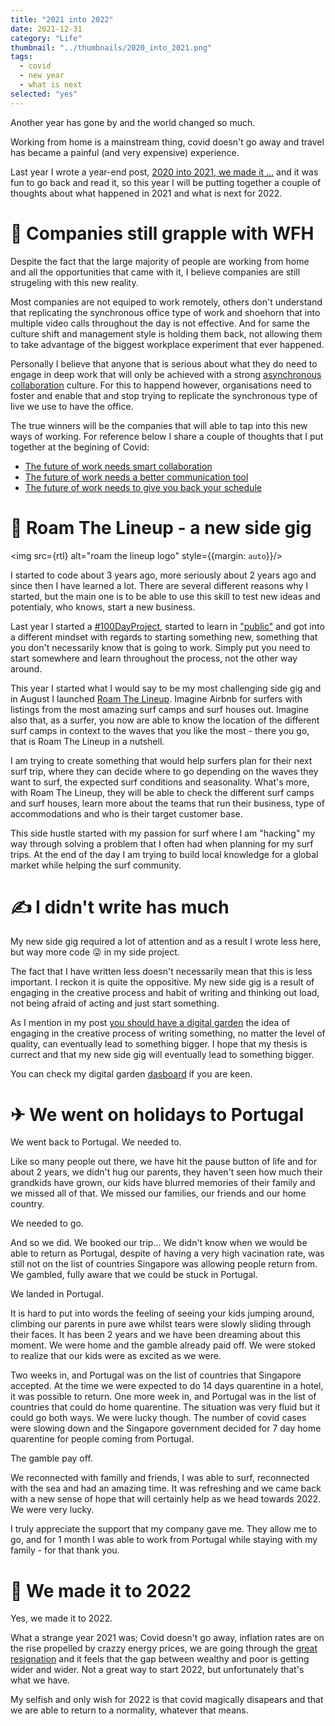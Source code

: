 ```yaml
---
title: "2021 into 2022"
date: 2021-12-31
category: "Life"
thumbnail: "../thumbnails/2020_into_2021.png"
tags:
  - covid
  - new year
  - what is next
selected: "yes"
---
```



Another year has gone by and the world changed so much. 

Working from home is a mainstream thing, covid doesn't go away and travel has became a painful (and very expensive) experience.

Last year I wrote a year-end post, [2020 into 2021, we made it ...](/blog/2020-12-31-2020-into-2021/) and it was fun to go back and read it, so this year I will be putting together a couple of thoughts about what happened in 2021 and what is next for 2022.


# 👷 Companies still grapple with WFH

Despite the fact that the large majority of people are working from home and all the opportunities that came with it, I believe companies are still strugeling with this new reality. 

Most companies are not equiped to work remotely, others don't understand that replicating the synchronous office type of work and shoehorn that into multiple video calls throughout the day is not effective. And for same the culture shift and management style is holding them back, not allowing them to take advantage of the biggest workplace experiment that ever happened.

Personally I believe that anyone that is serious about what they do need to engage in deep work that will only be achieved with a strong [asynchronous collaboration](/blog/2021-03-06-asynchronous-collaboration/) culture. For this to happend however, organisations need to foster and enable that and stop trying to replicate the synchronous type of live we use to have the office. 

The true winners will be the companies that will able to tap into this new ways of working. For reference below I share a couple of thoughts that I put together at the begining of Covid: 

- [The future of work needs smart collaboration](/blog/2020-05-10-the-future-of-work-needs-smart-collaboration)
- [The future of work needs a better communication tool](/blog/2020-05-05-the-future-of-work-needs-a-better-communication%20tool)
- [The future of work needs to give you back your schedule](/blog/2020-05-18-the-future-of-work-needs-to-give-you-back-your-schedule)

# 🚀 Roam The Lineup - a new side gig 

<img src={rtl} alt="roam the lineup logo" style={{margin: `auto`}}/>


I started to code about 3 years ago, more seriously about 2 years ago and since then I have learned a lot. There are several different reasons why I started, but the main one is to be able to use this skill to test new ideas and potentialy, who knows, start a new business.

Last year I started a [#100DayProject](/blog/2020-10-05-launching-my-100-day-project), started to learn in ["public"](/blog/2020-09-04-learning-in-public) and got into a different mindset with regards to starting something new, something that you don't necessarily know that is going to work. Simply put you need to start somewhere and learn throughout the process, not the other way around. 

This year I started what I would say to be my most challenging side gig and in August I launched [Roam The Lineup](https://www.roamthelineup.com/). Imagine Airbnb for surfers with listings from the most amazing surf camps and surf houses out. Imagine also that, as a surfer, you now are able to know the location of the different surf camps in context to the waves that you like the most - there you go, that is Roam The Lineup in a nutshell.

I am trying to create something that would help surfers plan for their next surf trip, where they can decide where to go depending on the waves they want to surf, the expected surf conditions and seasonality. What's more, with Roam The Lineup, they will be able to check the different surf camps and surf houses, learn more about the teams that run their business, type of accommodations and who is their target customer base. 

This side hustle started with my passion for surf where I am "hacking" my way through solving a problem that I often had when planning for my surf trips. At the end of the day I am trying to build local knowledge for a global market while helping the surf community. 


# ✍️ I didn't write has much

My new side gig required a lot of attention and as a result I wrote less here, but way more code 😜 in my side project. 

<GardenStats2021 />

The fact that I have written less doesn't necessarily mean that this is less important. I reckon it is quite the oppositive. My new side gig is a result of engaging in the creative process and habit of writing and thinking out load, not being afraid of acting and just start something. 

As I mention in my post [you should have a digital garden](/blog/2020-07-06-you-should-have-a-digital-garden/) the idea of engaging in the creative process of writing something, no matter the level of quality, can eventually lead to something bigger. I hope that my thesis is currect and that my new side gig will eventually lead to something bigger. 

You can check my digital garden [dasboard](/dashboard) if you are keen. 

# ✈ We went on holidays to Portugal

We went back to Portugal. We needed to.

Like so many people out there, we have hit the pause button of life and for about 2 years, we didn't hug our parents, they haven't seen how much their grandkids have grown, our kids have blurred memories of their family and we missed all of that. We missed our families, our friends and our home country. 

We needed to go. 

And so we did. We booked our trip... We didn't know when we would be able to return as Portugal, despite of having a very high vacination rate, was still not on the list of countries Singapore was allowing people return from. We gambled, fully aware that we could be stuck in Portugal. 

We landed in Portugal. 

It is hard to put into words the feeling of seeing your kids jumping around, climbing our parents in pure awe whilst tears were slowly sliding through their faces. It has been 2 years and we have been dreaming about this moment. We were home and the gamble already paid off. We were stoked to realize that our kids were as excited as we were.

Two weeks in, and Portugal was on the list of countries that Singapore accepted. At the time we were expected to do 14 days quarentine in a hotel, it was possible to return. One more week in, and Portugal was in the list of countries that could do home quarentine. The situation was very fluid but it could go both ways. We were lucky though. The number of covid cases were slowing down and the Singapore government decided for 7 day home quarentine for people coming from Portugal. 

The gamble pay off. 

We reconnected with familly and friends, I was able to surf, reconnected with the sea and had an amazing time. It was refreshing and we came back with a new sense of hope that will certainly help as we head towards 2022. We were very lucky.

I truly appreciate the support that my company gave me. They allow me to go, and for 1 month I was able to work from Portugal while staying with my family - for that thank you.


# 🥇 We made it to 2022 

Yes, we made it to 2022. 

What a strange year 2021 was; Covid doesn't go away, inflation rates are on the rise propelled by crazzy energy prices, we are going through the [great resignation](https://en.wikipedia.org/wiki/Great_Resignation) and it feels that the gap between wealthy and poor is getting wider and wider. Not a great way to start 2022, but unfortunately that's what we have. 

My selfish and only wish for 2022 is that covid magically disapears and that we are able to return to a normality, whatever that means.



